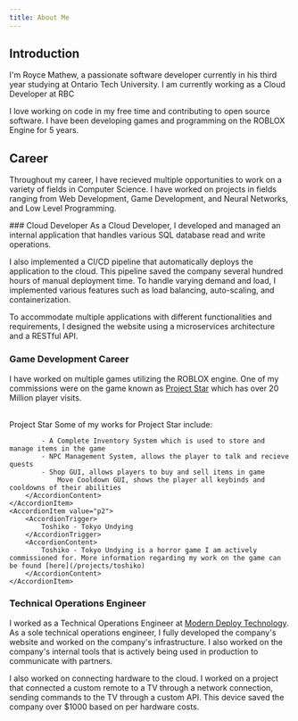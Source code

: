 ```yaml
---
title: About Me
---
```


## Introduction

I'm Royce Mathew, a passionate software developer currently in his third year studying at Ontario Tech University.
I am currently working as a Cloud Developer at RBC

I love working on code in my free time and contributing to open source software. I have been developing games and programming on the ROBLOX Engine for 5 years.

## Career

Throughout my career, I have recieved multiple opportunities to work on a variety of fields in Computer Science. I have worked on projects in fields ranging from Web Development, Game Development, and Neural Networks, and Low Level Programming.

<UnorderedSteps>
### Cloud Developer
As a Cloud Developer, I developed and managed an internal application that handles various SQL database read and write operations.

I also implemented a CI/CD pipeline that automatically deploys the application to the cloud. This pipeline saved the company several hundred hours of manual deployment time. To handle varying demand and load, I implemented various features such as load balancing, auto-scaling, and containerization.

To accommodate multiple applications with different functionalities and requirements, I designed the website using a microservices architecture and a RESTful API.

### Game Development Career

I have worked on multiple games utilizing the ROBLOX engine. One of my commissions were on the game known as [Project Star](https://www.roblox.com/games/6573910231/Project-Star) which has over 20 Million player visits.

<br/>
<Accordion type="multiple" defaultValue={["p1", "p2"]} className="rounded bg-foreground/5 px-4">
    <AccordionItem value="p1">
        <AccordionTrigger className="">
            Project Star
        </AccordionTrigger>
        <AccordionContent>
            Some of my works for Project Star include:

            - A Complete Inventory System which is used to store and manage items in the game
            - NPC Management System, allows the player to talk and recieve quests
            - Shop GUI, allows players to buy and sell items in game
                Move Cooldown GUI, shows the player all keybinds and cooldowns of their abilities
        </AccordionContent>
    </AccordionItem>
    <AccordionItem value="p2">
        <AccordionTrigger>
            Toshiko - Tokyo Undying
        </AccordionTrigger>
        <AccordionContent>
            Toshiko - Tokyo Undying is a horror game I am actively commissioned for. More information regarding my work on the game can be found [here](/projects/toshiko)
        </AccordionContent>
    </AccordionItem>

</Accordion>

### Technical Operations Engineer

I worked as a Technical Operations Engineer at [Modern Deploy Technology](https://www.moderndeploy.com/). As a sole technical operations engineer, I fully developed the company's website and worked on the company's infrastructure. I also worked on the company's internal tools that is actively being used in production to communicate with partners.

I also worked on connecting hardware to the cloud. I worked on a project that connected a custom remote to a TV through a network connection, sending commands to the TV through a custom API. This device saved the company over $1000 based on per hardware costs.

</UnorderedSteps>
